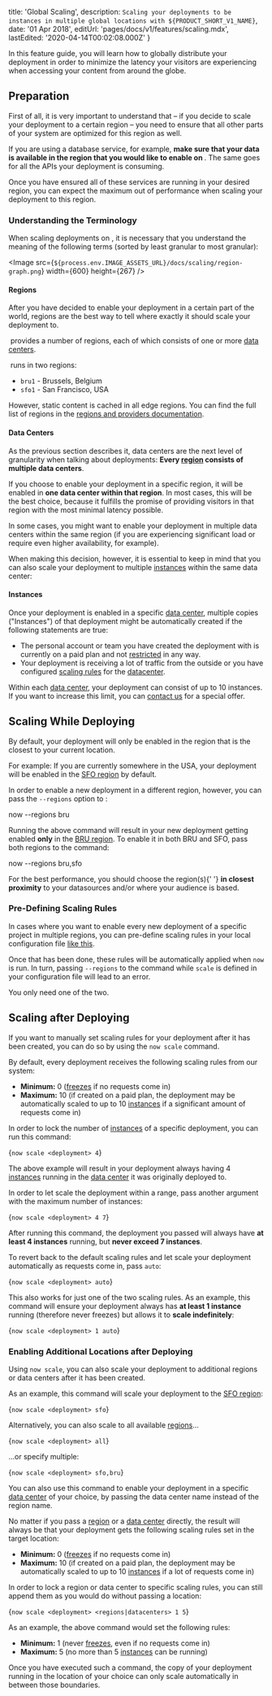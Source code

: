 
  title: 'Global Scaling',
  description: `Scaling your deployments to be instances in multiple global locations with ${PRODUCT_SHORT_V1_NAME}`,
  date: '01 Apr 2018',
  editUrl: 'pages/docs/v1/features/scaling.mdx',
  lastEdited: '2020-04-14T00:02:08.000Z'
}

In this feature guide, you will learn how to globally distribute
your deployment in order to minimize the latency your visitors
are experiencing when accessing your content from around the globe.

## Preparation

First of all, it is very important to understand that – if you
decide to scale your deployment to a certain region – you need to ensure
that all other parts of your system are optimized for this
region as well.

If you are using a database service, for example, **make sure that your data
is available in the region that you would like to enable on <ProductShortV1Name />**.
The same goes for all the APIs your deployment is consuming.

Once you have ensured all of these services are running in your
desired region, you can expect the maximum out of performance when
scaling your deployment to this region.

### Understanding the Terminology

When scaling deployments on <ProductShortV1Name />, it is necessary
that you understand the meaning of the
following terms (sorted by least granular to most granular):

<Image
  src={`${process.env.IMAGE_ASSETS_URL}/docs/scaling/region-graph.png`}
  width={600}
  height={267}
/>

#### Regions

After you have decided to enable your deployment in
a certain part of the world, regions are the best way to
tell <ProductShortV1Name /> where exactly it should scale
your deployment to.

​<ProductShortV1Name /> provides a number of regions, each of which
consists of one or more [data centers](#data-centers).

​​<ProductV1Name /> runs in two regions:

- `bru1` - Brussels, Belgium
- `sfo1` - San Francisco, USA

However, static content is cached in all edge regions. You can find the full list of regions in the [regions and providers documentation](https://zeit.co/docs/v2/network/regions-and-providers/).

#### Data Centers

As the previous section describes it, data centers are the next level of
granularity when talking about
deployments: **Every [region](#regions) consists
of multiple data centers**.

If you choose to enable your deployment in a specific region, it will
be enabled in **one data center within that region**. In most cases,
this will be the best choice, because it fulfills the promise of
providing visitors in that region with the most minimal
latency possible.

In some cases, you might want to enable your deployment in
multiple data centers within the same region (if you are experiencing
significant load or require even higher availability, for example).

When making this decision, however, it is essential to keep
in mind that you can also scale your deployment to
multiple [instances](#instances) within the same data center:

#### Instances

Once your deployment is enabled in a specific [data center](#data-centers), multiple
copies ("Instances") of that deployment might be automatically
created if the following statements are true:

- The personal account or team you have created the deployment with
  is currently on a paid plan and not [restricted](/docs/other/restrictions) in
  any way.
- Your deployment is receiving a lot of traffic from the outside
  or you have
  configured [scaling rules](#pre-defining-scaling-rules) for the [datacenter](#datacenters).

Within each [data center](#datacenter), your deployment can consist
of up to 10 instances. If you want to increase this limit,
you can [contact us](mailto:support@zeit.co) for a special offer.

## Scaling While Deploying

By default, your deployment will only be enabled in the region
that is the closest to your current location.

For example: If you are currently somewhere in the USA, your deployment
will be enabled in the [SFO region](https://sfo.now.sh) by default.

In order to enable a new deployment in a different region, however, you can
pass the `--regions` option to <CliV1Name />:

<TerminalInput>now --regions bru</TerminalInput>

Running the above command will result in your new deployment
getting enabled **only** in the [BRU region](https://bru.now.sh). To
enable it in both BRU and SFO, pass both regions to the command:

<TerminalInput>now --regions bru,sfo</TerminalInput>

<Note>
  For the best performance, you should choose the region(s){' '}
  <b>in closest proximity</b> to your datasources and/or where your audience is
  based.
</Note>

### Pre-Defining Scaling Rules

In cases where you want to enable every new deployment of a specific
project in multiple regions, you can pre-define scaling rules in
your local configuration file [like this](</docs/features/configuration#scale-(object)>).

Once that has been done, these rules will be automatically
applied when `now` is run. In turn,
passing `--regions` to the command
while `scale` is defined in your
configuration file will lead to an error.

You only need one of the two.

## Scaling after Deploying

If you want to manually set scaling rules for your deployment
after it has been created, you can do so by using
the `now scale` command.

By default, every deployment receives the following scaling
rules from our system:

- **Minimum:** 0 ([freezes](/docs/guides/app-lifecycle-and-scalability#instances-&-scaling) if no requests come in)
- **Maximum:** 10 (if created on a paid plan, the deployment may be
  automatically
  scaled to up to 10 [instances](#instances) if a significant amount
  of requests come in)

In order to lock the number of [instances](#instances) of a specific
deployment, you can run this command:

<TerminalInput>{`now scale <deployment> 4`}</TerminalInput>

The above example will result in your deployment always
having 4 [instances](#instances) running in
the [data center](#datacenter) it was originally deployed to.

In order to let <ProductShortV1Name /> scale the deployment
within a range, pass another argument with the maximum
number of instances:

<TerminalInput>{`now scale <deployment> 4 7`}</TerminalInput>

After running this command, the deployment you passed will
always have **at least 4 instances** running,
but **never exceed 7 instances**.

To revert back to the default scaling rules and
let <ProductShortV1Name /> scale your deployment automatically
as requests come in, pass `auto`:

<TerminalInput>{`now scale <deployment> auto`}</TerminalInput>

This also works for just one of the two scaling rules. As an example, this
command will ensure your deployment always has **at least
1 instance** running (therefore never freezes) but allows
it to **scale indefinitely**:

<TerminalInput>{`now scale <deployment> 1 auto`}</TerminalInput>

### Enabling Additional Locations after Deploying

Using `now scale`, you can
also scale your deployment to additional regions
or data centers after it has been created.

As an example, this command will scale your deployment to
the [SFO region](https://sfo.now.sh):

<TerminalInput>{`now scale <deployment> sfo`}</TerminalInput>

Alternatively, you can also scale to all available [regions](#regions)...

<TerminalInput>{`now scale <deployment> all`}</TerminalInput>

...or specify multiple:

<TerminalInput>{`now scale <deployment> sfo,bru`}</TerminalInput>

You can also use this command to enable your deployment in
a specific [data center](#datacenter) of your choice, by passing
the data center name instead of the region name.

No matter if you pass a [region](#regions) or a [data center](#datacenter) directly,
the result will always be that your deployment gets the following
scaling rules set in the target location:

- **Minimum:** 0 ([freezes](/docs/guides/app-lifecycle-and-scalability#instances-&-scaling) if no requests come in)
- **Maximum:** 10 (if created on a paid plan, the deployment may be
  automatically
  scaled to up to 10 [instances](#instances) if a lot
  of requests come in)

In order to lock a region or data center to specific scaling rules, you
can still append them as you would do
without passing a location:

<TerminalInput>{`now scale <deployment> <regions|datacenters> 1 5`}</TerminalInput>

As an example, the above command would set the following rules:

- **Minimum:** 1 (never [freezes](/docs/guides/app-lifecycle-and-scalability#instances-&-scaling), even if no requests come in)
- **Maximum:** 5 (no more than 5 [instances](#instances) can be running)

Once you have executed such a command, the copy of your
deployment running in the location of your choice can only
scale automatically in between those boundaries.

